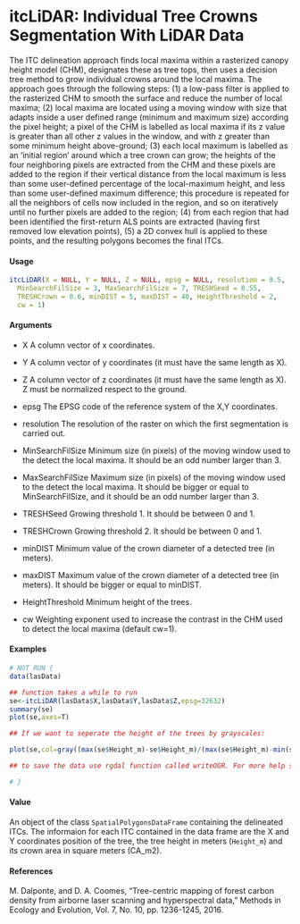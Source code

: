 itcLiDAR: Individual Tree Crowns Segmentation With LiDAR Data
=================================================================
The ITC delineation approach finds local maxima within a rasterized canopy height model (CHM), designates 
these as tree tops, then uses a decision tree method to grow individual crowns around the local maxima. 
The approach goes through the following steps: (1) a low-pass filter is applied to the rasterized CHM to 
smooth the surface and reduce the number of local maxima; (2) local maxima are located using a moving window
with size that adapts inside a user defined range (minimum and maximum size) according the pixel height; a pixel 
of the CHM is labelled as local maxima if its z value is greater than all other z values in the window, and with 
z greater than some minimum height above-ground; (3) each local maximum is labelled as an 'initial region' around which a tree crown can grow; the heights of the four neighboring pixels are extracted from the CHM and these pixels are added to the region if their vertical distance from the local maximum is less than some user-defined percentage of the local-maximum height, and less than some user-defined maximum difference; this procedure is repeated for all the neighbors of cells now included in the region, and so on iteratively until no further pixels are added to the region; (4) from each region that had been identified the first-return ALS points are extracted (having first removed low elevation points), (5) a 2D convex hull is applied to these points, and the resulting polygons becomes the final ITCs.

#### Usage
```r
itcLiDAR(X = NULL, Y = NULL, Z = NULL, epsg = NULL, resolution = 0.5,
  MinSearchFilSize = 3, MaxSearchFilSize = 7, TRESHSeed = 0.55,
  TRESHCrown = 0.6, minDIST = 5, maxDIST = 40, HeightThreshold = 2,
  cw = 1)
```
#### Arguments

* X
A column vector of x coordinates.

* Y
A column vector of y coordinates (it must have the same length as X).

* Z
A column vector of z coordinates (it must have the same length as X). Z must be normalized respect to the ground.

* epsg
The EPSG code of the reference system of the X,Y coordinates.

* resolution
The resolution of the raster on which the first segmentation is carried out.

* MinSearchFilSize
Minimum size (in pixels) of the moving window used to the detect the local maxima. It should be an odd number larger than 3.

* MaxSearchFilSize
Maximum size (in pixels) of the moving window used to the detect the local maxima. It should be bigger or equal to MinSearchFilSize, and it should be an odd number larger than 3.

* TRESHSeed
Growing threshold 1. It should be between 0 and 1.

* TRESHCrown
Growing threshold 2. It should be between 0 and 1.

* minDIST
Minimum value of the crown diameter of a detected tree (in meters).

* maxDIST
Maximum value of the crown diameter of a detected tree (in meters). It should be bigger or equal to minDIST.

* HeightThreshold
Minimum height of the trees.

* cw
Weighting exponent used to increase the contrast in the CHM used to detect the local maxima (default cw=1).


#### Examples
```r
# NOT RUN {
data(lasData)

## function takes a while to run
se<-itcLiDAR(lasData$X,lasData$Y,lasData$Z,epsg=32632)
summary(se)
plot(se,axes=T)

## If we want to seperate the height of the trees by grayscales:

plot(se,col=gray((max(se$Height_m)-se$Height_m)/(max(se$Height_m)-min(se$Height_m))),axes=T)

## to save the data use rgdal function called writeOGR. For more help see rgdal package.

# }
```

#### Value
An object of the class ``SpatialPolygonsDataFrame`` containing the delineated ITCs. 
The informaion for each ITC contained in the data frame are the X and Y coordinates position of the 
tree, the tree height in meters (``Height_m``) and its crown area in square meters (CA_m2).

#### References
M. Dalponte, and D. A. Coomes, "Tree-centric mapping of forest carbon density from airborne laser scanning and hyperspectral data," Methods in Ecology and Evolution, Vol. 7, No. 10, pp. 1236-1245, 2016.
